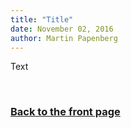 ```yaml
---
title: "Title"
date: November 02, 2016
author: Martin Papenberg
---
```


Text

&nbsp;

### <a href="index.html">Back to the front page</a>

&nbsp;

